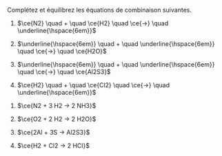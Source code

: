 ::: {.Exercise data-latex=""}

Complétez et équilibrez les équations de combinaison suivantes.

1. $\ce{N2} \quad + \quad \ce{H2} \quad \ce{->} \quad \underline{\hspace{6em}}$

2. $\underline{\hspace{6em}} \quad + \quad \underline{\hspace{6em}} \quad \ce{->} \quad \ce{H2O}$

3. $\underline{\hspace{6em}} \quad + \quad \underline{\hspace{6em}} \quad \ce{->} \quad \ce{Al2S3}$

4. $\ce{H2} \quad + \quad \ce{Cl2} \quad \ce{->} \quad \underline{\hspace{6em}}$

:::

::: {.Answer data-latex=""}

1. $\ce{N2 + 3 H2 -> 2 NH3}$

2. $\ce{O2 + 2 H2 -> 2 H2O}$

3. $\ce{2Al + 3S -> Al2S3}$

4. $\ce{H2 + Cl2 -> 2 HCl}$

:::
